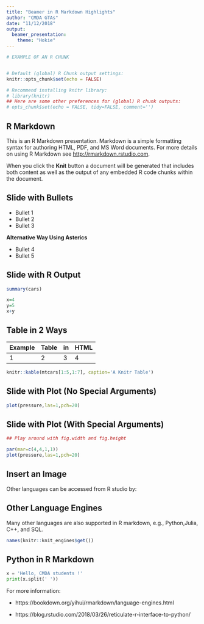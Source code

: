 ```yaml
---
title: "Beamer in R Markdown Highlights"
author: "CMDA GTAs"
date: "11/12/2018"
output: 
  beamer_presentation:
    theme: "Hokie"
---
```


```r
# EXAMPLE OF AN R CHUNK


# Default (global) R Chunk output settings:
knitr::opts_chunk$set(echo = FALSE)

# Recommend installing knitr library:
# library(knitr)
## Here are some other preferences for (global) R chunk outputs:
# opts_chunk$set(echo = FALSE, tidy=FALSE, comment='')
```

## R Markdown
This is an R Markdown presentation. Markdown is a simple formatting syntax for authoring HTML, PDF, and MS Word documents. For more details on using R Markdown see <http://rmarkdown.rstudio.com>.

When you click the **Knit** button a document will be generated that includes both content as well as the output of any embedded R code chunks within the document.

## Slide with Bullets
<!-- Two ways of making bulleted lists -->

- Bullet 1
- Bullet 2
- Bullet 3

**Alternative Way Using Asterics**

* Bullet 4
* Bullet 5

## Slide with R Output

<!-- SOME R CHUNK OPTIONS:
#-------------------------------------------------------------------
Include=FALSE means runs R code without displaying code
Echo=FALSE means no R code will be displayed (only output)
Eval=FALSE means R code will not be run
Results='hide' means R code runs but results will not be displayed
-->

```r
summary(cars)

x=4
y=5
x+y
```


## Table in 2 Ways

Example | Table | in | HTML
--------|-------|----|------
1 | 2  | 3 | 4

```r
knitr::kable(mtcars[1:5,1:7], caption='A Knitr Table')
```


## Slide with Plot (No Special Arguments)

```r
plot(pressure,las=1,pch=20)
```

## Slide with Plot (With Special Arguments)

```r
## Play around with fig.width and fig.height

par(mar=c(4,4,1,1))
plot(pressure,las=1,pch=20)
```

## Insert an Image

Other languages can be accessed from R studio by:

\includegraphics[width=1in]{~/Desktop/python.png}


## Other Language Engines

Many other languages are also supported in R markdown, e.g., Python,Julia, C++, and SQL.

\footnotesize
```r
names(knitr::knit_engines$get())
```

## Python in R Markdown

<!-- 
For Python Chunks:
knitr::opts_chunk$set(python.reticulate = FALSE)

Put this in the setup chunk for cleaner output!
-->

```python
x = 'Hello, CMDA students !'
print(x.split(' '))
```

For more information:

* https://bookdown.org/yihui/rmarkdown/language-engines.html

* https://blog.rstudio.com/2018/03/26/reticulate-r-interface-to-python/


<!-- ## Python graphics 

 You can draw plots using the **matplotlib** package in Python. 

```python
import matplotlib.pyplot as plt 
plt.plot([0, 2, 1, 4])
plt.show() 
```  

-->
